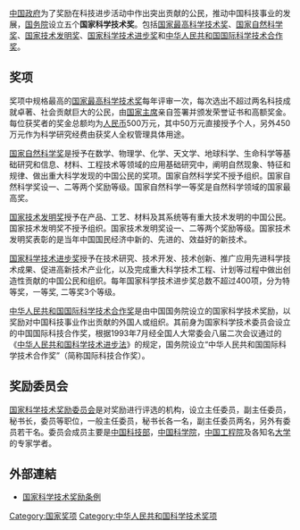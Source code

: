 {{unreferenced|time=2016-11-19T09:14:10+00:00}}
[[中华人民共和国政府|中国政府]]为了奖励在科技进步活动中作出突出贡献的公民，推动中国科技事业的发展，[[中华人民共和国国务院|国务院]]设立五个'''国家科学技术奖'''。包括[[国家最高科学技术奖|国家最高科学技术奖]]、[[国家自然科学奖|国家自然科学奖]]、[[国家技术发明奖|国家技术发明奖]]、[[国家科学技术进步奖|国家科学技术进步奖]]和[[中华人民共和国国际科学技术合作奖|中华人民共和国国际科学技术合作奖]]。

== 奖项 ==
奖项中规格最高的[[国家最高科学技术奖|国家最高科学技术奖]]每年评审一次，每次选出不超过两名科技成就卓著、社会贡献巨大的公民，由[[中华人民共和国主席|国家主席]]亲自签署并颁发荣誉证书和高额奖金。每位获奖者的奖金总额均为[[人民币|人民币]]500万元，其中50万元直接授予个人，另外450万元作为科学研究经费由获奖人全权管理具体用途。

[[国家自然科学奖|国家自然科学奖]]是授予在数学、物理学、化学、天文学、地球科学、生命科学等基础研究和信息、材料、工程技术等领域的应用基础研究中，阐明自然现象、特征和规律、做出重大科学发现的中国公民的奖项。国家自然科学奖不授予组织。国家自然科学奖设一、二等两个奖励等级。国家自然科学一等奖是自然科学领域的国家最高奖。

[[国家技术发明奖|国家技术发明奖]]授予在产品、工艺、材料及其系统等有重大技术发明的中国公民。国家技术发明奖不授予组织。国家技术发明奖设一、二等两个奖励等级。国家技术发明奖表彰的是当年中国国民经济中新的、先进的、效益好的新技术。

[[国家科学技术进步奖|国家科学技术进步奖]]授予在技术研究、技术开发、技术创新、推广应用先进科学技术成果、促进高新技术产业化，以及完成重大科学技术工程、计划等过程中做出创造性贡献的中国公民和组织。每年国家科学技术进步奖总数不超过400项，分为特等奖，一等奖, 二等奖3个等级。

[[中华人民共和国国际科学技术合作奖|中华人民共和国国际科学技术合作奖]]是由中国国务院设立的国家科学技术奖励，以奖励对中国科技事业作出贡献的外国人或组织。其前身为国家科学技术委员会设立的中国国际科技合作奖，根据1993年7月经全国人大常委会八届二次会议通过的《[[中华人民共和国科学技术进步法|中华人民共和国科学技术进步法]]》的规定，国务院设立“中华人民共和国国际科学技术合作奖”（简称国际科技合作奖）。

== 奖励委员会 ==
[[国家科学技术奖励委员会|国家科学技术奖励委员会]]是对奖励进行评选的机构，设立主任委员，副主任委员，秘书长，委员等职位，一般主任委员，秘书长各一名，副主任委员两名，另外有委员若干名。委员会成员主要是[[中华人民共和国科学技术部|中国科技部]]，[[中国科学院|中国科学院]]，[[中国工程院|中国工程院]]及各知名[[大学|大学]]的专家学者。

== 外部連結 ==
*[http://www.most.gov.cn/fggw/xzfg/200601/t20060106_53402.htm 国家科学技术奖励条例]{{Wayback|url=http://www.most.gov.cn/fggw/xzfg/200601/t20060106_53402.htm |date=20161202012618 }}

[[Category:国家奖项|Category:国家奖项]]
[[Category:中华人民共和国科学技术奖项|Category:中华人民共和国科学技术奖项]]